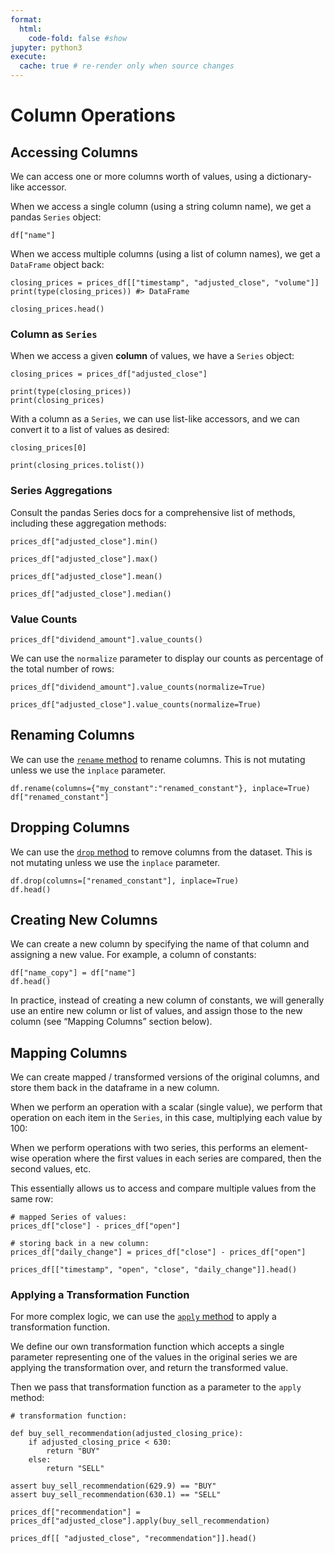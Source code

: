 ```yaml
---
format:
  html:
    code-fold: false #show
jupyter: python3
execute:
  cache: true # re-render only when source changes
---
```


# Column Operations



## Accessing Columns

We can access one or more columns worth of values, using a dictionary-like accessor.

When we access a single column (using a string column name), we get a pandas `Series` object:

```
df["name"]
```

When we access multiple columns (using a list of column names), we get a `DataFrame` object back:

```
closing_prices = prices_df[["timestamp", "adjusted_close", "volume"]]
print(type(closing_prices)) #> DataFrame

closing_prices.head()
```



### Column as `Series`

When we access a given **column** of values, we have a `Series` object:

```
closing_prices = prices_df["adjusted_close"]

print(type(closing_prices))
print(closing_prices)
```

With a column as a `Series`, we can use list-like accessors, and we can convert it to a list of values as desired:

```
closing_prices[0]

print(closing_prices.tolist())
```



### Series Aggregations

Consult the pandas Series docs for a comprehensive list of methods, including these aggregation methods:


```
prices_df["adjusted_close"].min()

prices_df["adjusted_close"].max()

prices_df["adjusted_close"].mean()

prices_df["adjusted_close"].median()
```


### Value Counts

```
prices_df["dividend_amount"].value_counts()
```

We can use the `normalize` parameter to display our counts as percentage of the total number of rows:

```
prices_df["dividend_amount"].value_counts(normalize=True)
```


```
prices_df["adjusted_close"].value_counts(normalize=True)
```


## Renaming Columns

We can use the [`rename` method](https://pandas.pydata.org/docs/reference/api/pandas.DataFrame.rename.html) to rename columns. This is not mutating unless we use the `inplace` parameter.


```
df.rename(columns={"my_constant":"renamed_constant"}, inplace=True)
df["renamed_constant"]
```

## Dropping Columns

We can use the [`drop` method](https://pandas.pydata.org/docs/reference/api/pandas.DataFrame.drop.html) to remove columns from the dataset. This is not mutating unless we use the `inplace` parameter.


```
df.drop(columns=["renamed_constant"], inplace=True)
df.head()
```

## Creating New Columns


We can create a new column by specifying the name of that column and assigning a new value. For example, a column of constants:

```
df["name_copy"] = df["name"]
df.head()
```

In practice, instead of creating a new column of constants, we will generally use an entire new column or list of values, and assign those to the new column (see "Mapping Columns" section below).

## Mapping Columns


We can create mapped / transformed versions of the original columns, and store them back in the dataframe in a new column.

When we perform an operation with a scalar (single value), we perform that operation on each item in the `Series`, in this case, multiplying each value by 100:


When we perform operations with two series, this performs an element-wise operation where the first values in each series are compared, then the second values, etc.

This essentially allows us to access and compare multiple values from the same row:


```
# mapped Series of values:
prices_df["close"] - prices_df["open"]
```

```
# storing back in a new column:
prices_df["daily_change"] = prices_df["close"] - prices_df["open"]

prices_df[["timestamp", "open", "close", "daily_change"]].head()
```

### Applying a Transformation Function

For more complex logic, we can use the [`apply` method](https://pandas.pydata.org/docs/reference/api/pandas.Series.apply.html) to apply a transformation function.

We define our own transformation function which accepts a single parameter representing one of the values in the original series we are applying the transformation over, and return the transformed value.

Then we pass that transformation function as a parameter to the `apply` method:

```
# transformation function:

def buy_sell_recommendation(adjusted_closing_price):
    if adjusted_closing_price < 630:
        return "BUY"
    else:
        return "SELL"

assert buy_sell_recommendation(629.9) == "BUY"
assert buy_sell_recommendation(630.1) == "SELL"
```

```
prices_df["recommendation"] = prices_df["adjusted_close"].apply(buy_sell_recommendation)

prices_df[[ "adjusted_close", "recommendation"]].head()
```
